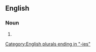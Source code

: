 ==English==

===Noun===
{{head|en|noun form}}

# {{plural of|en|hysteroscopy}}

[[Category:English plurals ending in "-ies"]]